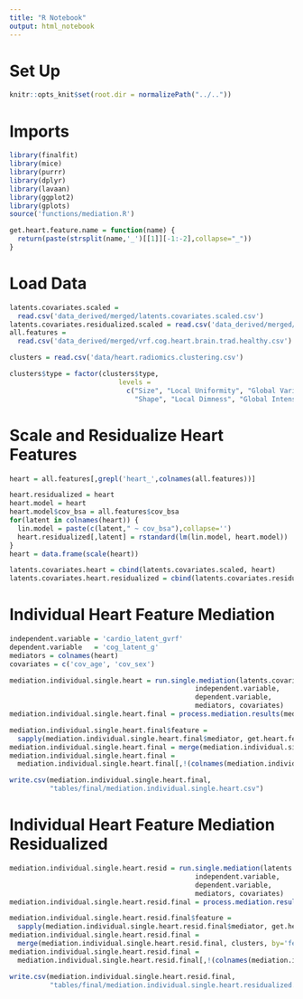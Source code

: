 ```yaml
---
title: "R Notebook"
output: html_notebook
---
```


# Set Up
```r
knitr::opts_knit$set(root.dir = normalizePath("../.."))
```

# Imports
```r
library(finalfit)
library(mice)
library(purrr)
library(dplyr)
library(lavaan)
library(ggplot2)
library(gplots)
source('functions/mediation.R')
```

```r
get.heart.feature.name = function(name) {
  return(paste(strsplit(name,'_')[[1]][-1:-2],collapse="_"))
}
```

# Load Data
```r
latents.covariates.scaled = 
  read.csv('data_derived/merged/latents.covariates.scaled.csv')
latents.covariates.residualized.scaled = read.csv('data_derived/merged/latents.covariates.residualized.scaled.csv')
all.features = 
  read.csv('data_derived/merged/vrf.cog.heart.brain.trad.healthy.csv')
```

```r
clusters = read.csv('data/heart.radiomics.clustering.csv')
```

```r
clusters$type = factor(clusters$type, 
                           levels = 
                             c("Size", "Local Uniformity", "Global Variance", 
                               "Shape", "Local Dimness", "Global Intensity","Bai"))
```

# Scale and Residualize Heart Features

```r
heart = all.features[,grepl('heart_',colnames(all.features))]
```

```r
heart.residualized = heart
heart.model = heart
heart.model$cov_bsa = all.features$cov_bsa
for(latent in colnames(heart)) {
  lin.model = paste(c(latent," ~ cov_bsa"),collapse='')
  heart.residualized[,latent] = rstandard(lm(lin.model, heart.model))
}
heart = data.frame(scale(heart))
```


```r
latents.covariates.heart = cbind(latents.covariates.scaled, heart)
latents.covariates.heart.residualized = cbind(latents.covariates.residualized.scaled, heart.residualized)
```

# Individual Heart Feature Mediation 

```r
independent.variable = 'cardio_latent_gvrf'
dependent.variable   = 'cog_latent_g'
mediators = colnames(heart)
covariates = c('cov_age', 'cov_sex')
```

```r
mediation.individual.single.heart = run.single.mediation(latents.covariates.heart, 
                                              independent.variable,
                                              dependent.variable, 
                                              mediators, covariates)
mediation.individual.single.heart.final = process.mediation.results(mediation.individual.single.heart)
```

```r
mediation.individual.single.heart.final$feature = 
  sapply(mediation.individual.single.heart.final$mediator, get.heart.feature.name)
mediation.individual.single.heart.final = merge(mediation.individual.single.heart.final, clusters, by='feature')
mediation.individual.single.heart.final = 
  mediation.individual.single.heart.final[,!(colnames(mediation.individual.single.heart.final) == 'feature')]
```

```r
write.csv(mediation.individual.single.heart.final,
          "tables/final/mediation.individual.single.heart.csv")
```

# Individual Heart Feature Mediation Residualized

```r
mediation.individual.single.heart.resid = run.single.mediation(latents.covariates.heart.residualized, 
                                              independent.variable,
                                              dependent.variable, 
                                              mediators, covariates)
mediation.individual.single.heart.resid.final = process.mediation.results(mediation.individual.single.heart.resid)
```

```r
mediation.individual.single.heart.resid.final$feature = 
  sapply(mediation.individual.single.heart.resid.final$mediator, get.heart.feature.name)
mediation.individual.single.heart.resid.final = 
  merge(mediation.individual.single.heart.resid.final, clusters, by='feature')
mediation.individual.single.heart.resid.final = 
  mediation.individual.single.heart.resid.final[,!(colnames(mediation.individual.single.heart.resid.final) == 'feature')]
```

```r
write.csv(mediation.individual.single.heart.resid.final,
          "tables/final/mediation.individual.single.heart.residualized.csv")
```



